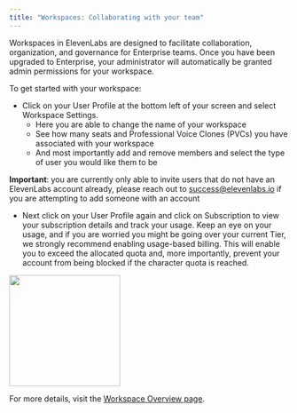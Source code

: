 ```yaml
---
title: "Workspaces: Collaborating with your team"
---
```


Workspaces in ElevenLabs are designed to facilitate collaboration, organization, and governance for Enterprise teams. Once you have been upgraded to Enterprise, your administrator will automatically be granted admin permissions for your workspace.

To get started with your workspace:

- Click on your User Profile at the bottom left of your screen and select Workspace Settings.
    - Here you are able to change the name of your workspace
    - See how many seats and Professional Voice Clones (PVCs) you have associated with your workspace
    - And most importantly add and remove members and select the type of user you would like them to be 

<Note>**Important**: you are currently only able to invite users that do not have an ElevenLabs account already, please reach out to success@elevenlabs.io if you are attempting to add someone with an account</Note>
- Next click on your User Profile again and click on Subscription to view your subscription details and track your usage. Keep an eye on your usage, and if you are worried you might be going over your current Tier, we strongly recommend enabling usage-based billing. This will enable you to exceed the allocated quota and, more importantly, prevent your account from being blocked if the character quota is reached.

<img height="200" src="/guides/images/workspaces.png" />

For more details, visit the [Workspace Overview page](/workspace/overview).
